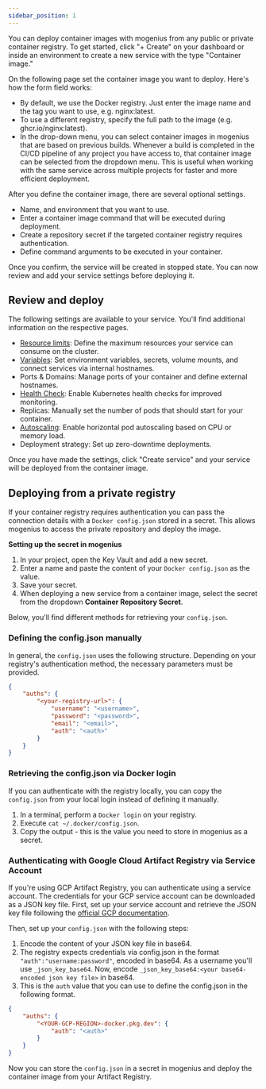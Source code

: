 ```yaml
---
sidebar_position: 1
---
```


You can deploy container images with mogenius from any public or private container registry. To get started, click "+ Create" on your dashboard or inside an environment to create a new service with the type "Container image."

On the following page set the container image you want to deploy. Here's how the form field works:

- By default, we use the Docker registry. Just enter the image name and the tag you want to use, e.g. nginx:latest.
- To use a different registry, specify the full path to the image (e.g. ghcr.io/nginx:latest).
- In the drop-down menu, you can select container images in mogenius that are based on previous builds. Whenever a build is completed in the CI/CD pipeline of any project you have access to, that container image can be selected from the dropdown menu. This is useful when working with the same service across multiple projects for faster and more efficient deployment.

After you define the container image, there are several optional settings.

- Name, and environment that you want to use.
- Enter a container image command that will be executed during deployment.
- Create a repository secret if the targeted container registry requires authentication.
- Define command arguments to be executed in your container.

Once you confirm, the service will be created in stopped state. You can now review and add your service settings before deploying it.

## Review and deploy

The following settings are available to your service. You'll find additional information on the respective pages.
- [Resource limits](../development/resources.md): Define the maximum resources your service can consume on the cluster.
- [Variables](../development/environment-variables.md): Set environment variables, secrets, volume mounts, and connect services via internal hostnames.
- Ports & Domains: Manage ports of your container and define external hostnames.
- [Health Check](../development/health-checks.md): Enable Kubernetes health checks for improved monitoring.
- Replicas: Manually set the number of pods that should start for your container.
- [Autoscaling](../development/autoscaling.md): Enable horizontal pod autoscaling based on CPU or memory load.
- Deployment strategy: Set up zero-downtime deployments.

Once you have made the settings, click "Create service" and your service will be deployed from the container image.

## Deploying from a private registry

If your container registry requires authentication you can pass the connection details with a `Docker config.json` stored in a secret. This allows mogenius to access the private repository and deploy the image.

**Setting up the secret in mogenius**
1. In your project, open the Key Vault and add a new secret.
2. Enter a name and paste the content of your `Docker config.json` as the value.
3. Save your secret.
4. When deploying a new service from a container image, select the secret from the dropdown **Container Repository Secret**.

Below, you'll find different methods for retrieving your `config.json`.

### Defining the config.json manually 
In general, the `config.json` uses the following structure. Depending on your registry's authentication method, the necessary parameters must be provided.

```json
{
    "auths": {
        "<your-registry-url>": {
            "username": "<username>",
            "password": "<password>",
            "email": "<email>",
            "auth": "<auth>"
        }
    }
}
```

### Retrieving the config.json via Docker login
If you can authenticate with the registry locally, you can copy the `config.json` from your local login instead of defining it manually.
1. In a terminal, perform a `Docker login` on your registry.
2. Execute `cat ~/.docker/config.json`.
3. Copy the output - this is the value you need to store in mogenius as a secret.

### Authenticating with Google Cloud Artifact Registry via Service Account

If you're using GCP Artifact Registry, you can authenticate using a service account. The credentials for your GCP service account can be downloaded as a JSON key file. First, set up your service account and retrieve the JSON key file following the [official GCP documentation](https://cloud.google.com/artifact-registry/docs/docker/authentication#json-key).

Then, set up your `config.json` with the following steps:
1. Encode the content of your JSON key file in base64.
2. The registry expects credentials via config.json in the format `"auth":"username:password"`, encoded in base64. As a username you'll use `_json_key_base64`. Now, encode `_json_key_base64:<your base64-encoded json key file>` in base64.
3. This is the `auth` value that you can use to define the config.json in the following format.

```json
{
    "auths": {
        "<YOUR-GCP-REGION>-docker.pkg.dev": {
            "auth": "<auth>"
        }
    }
}
```

Now you can store the `config.json` in a secret in mogenius and deploy the container image from your Artifact Registry.

